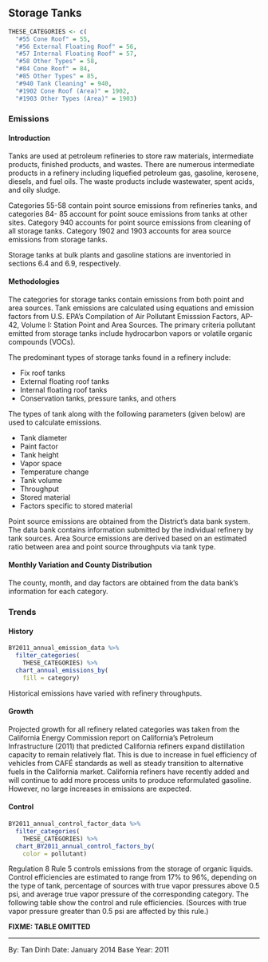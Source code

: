 ## Storage Tanks {#petprod-petref-storage}

```r
THESE_CATEGORIES <- c(
  "#55 Cone Roof" = 55,
  "#56 External Floating Roof" = 56,
  "#57 Internal Floating Roof" = 57,
  "#58 Other Types" = 58,
  "#84 Cone Roof" = 84,
  "#85 Other Types" = 85,
  "#940 Tank Cleaning" = 940,
  "#1902 Cone Roof (Area)" = 1902,
  "#1903 Other Types (Area)" = 1903)
```

### Emissions

#### Introduction

Tanks are used at petroleum refineries to store raw materials, intermediate products, finished products, and wastes. There are numerous intermediate products in a refinery including liquefied petroleum gas, gasoline, kerosene, diesels, and fuel oils. The waste products include wastewater, spent acids, and oily sludge.

Categories 55-58 contain point source emissions from refineries tanks, and categories 84- 85 account for point souce emissions from tanks at other sites. Category 940 accounts for point source emissions from cleaning of all storage tanks. Category 1902 and 1903 accounts for area source emissions from storage tanks.

Storage tanks at bulk plants and gasoline stations are inventoried in sections 6.4 and 6.9, respectively.

#### Methodologies

The categories for storage tanks contain emissions from both point and area sources. Tank emissions are calculated using equations and emission factors from U.S. EPA’s Compilation of Air Pollutant Emisssion Factors, AP-42, Volume I: Station Point and Area Sources. The primary criteria pollutant emitted from storage tanks include hydrocarbon vapors or volatile organic compounds (VOCs).

The predominant types of storage tanks found in a refinery include: 

- Fix roof tanks
- External floating roof tanks
- Internal floating roof tanks
- Conservation tanks, pressure tanks, and others

The types of tank along with the following parameters (given below) are used to calculate emissions.

- Tank diameter
- Paint factor
- Tank height
- Vapor space
- Temperature change
- Tank volume
- Throughput
- Stored material
- Factors specific to stored material

Point source emissions are obtained from the District’s data bank system. The data bank
contains information submitted by the individual refinery by tank sources. Area Source emissions are derived based on an estimated ratio between area and point source throughputs via tank type.

#### Monthly Variation and County Distribution

The county, month, and day factors are obtained from the data bank's information for each category.

### Trends

#### History

```r
BY2011_annual_emission_data %>%
  filter_categories(
    THESE_CATEGORIES) %>%
  chart_annual_emissions_by(
    fill = category) 
```
Historical emissions have varied with refinery throughputs.

#### Growth

Projected growth for all refinery related categories was taken from the California Energy Commission report on California’s Petroleum Infrastructure (2011) that predicted California refiners expand distillation capacity to remain relatively flat. This is due to increase in fuel efficiency of vehicles from CAFÉ standards as well as steady transition to alternative fuels in the California market. California refiners have recently added and will continue to add more process units to produce reformulated gasoline. However, no large increases in emissions are expected.

#### Control

```r
BY2011_annual_control_factor_data %>%
  filter_categories(
    THESE_CATEGORIES) %>%
  chart_BY2011_annual_control_factors_by(
    color = pollutant)
```

Regulation 8 Rule 5 controls emissions from the storage of organic liquids. Control efficiencies are estimated to range from 17% to 96%, depending on the type of tank, percentage of sources with true vapor pressures above 0.5 psi, and average true vapor pressure of the corresponding category. The following table show the control and rule efficiencies. (Sources with true vapor pressure greater than 0.5 psi are affected by this rule.)

**FIXME: TABLE OMITTED**

***

By: Tan Dinh
Date: January 2014 
Base Year: 2011
